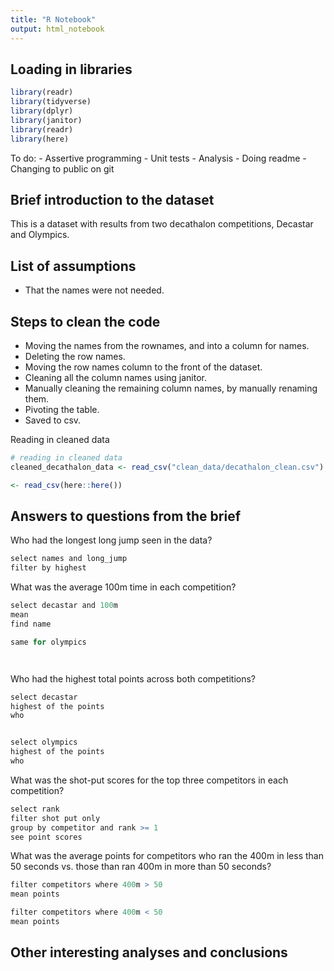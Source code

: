 ```yaml
---
title: "R Notebook"
output: html_notebook
---
```

## Loading in libraries

```r
library(readr)
library(tidyverse)
library(dplyr)
library(janitor)
library(readr)
library(here)
```

To do:
- Assertive programming
- Unit tests
- Analysis
- Doing readme
- Changing to public on git

## Brief introduction to the dataset
This is a dataset with results from two decathalon competitions, Decastar and
Olympics.

## List of assumptions
- That the names were not needed.

## Steps to clean the code
- Moving the names from the rownames, and into a column for names.
- Deleting the row names.
- Moving the row names column to the front of the dataset.
- Cleaning all the column names using janitor.
- Manually cleaning the remaining column names, by manually renaming them.
- Pivoting the table.
- Saved to csv.

Reading in cleaned data
```r
# reading in cleaned data
cleaned_decathalon_data <- read_csv("clean_data/decathalon_clean.csv")

<- read_csv(here::here())


```

## Answers to questions from the brief

Who had the longest long jump seen in the data?
```r
select names and long_jump
filter by highest

```

What was the average 100m time in each competition?
```r
select decastar and 100m
mean
find name

same for olympics




```

Who had the highest total points across both competitions?
```r
select decastar
highest of the points
who


select olympics
highest of the points
who


```

What was the shot-put scores for the top three competitors in each competition?
```r
select rank
filter shot put only
group by competitor and rank >= 1
see point scores

```
What was the average points for competitors who ran the 400m in less than 50 seconds vs. those than ran 400m in more than 50 seconds?
```r
filter competitors where 400m > 50
mean points

filter competitors where 400m < 50
mean points

```

## Other interesting analyses and conclusions
```r

```

